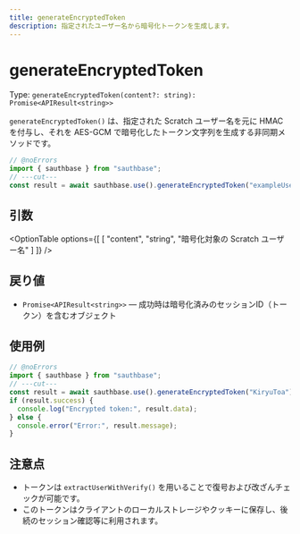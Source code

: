 ```yaml
---
title: generateEncryptedToken
description: 指定されたユーザー名から暗号化トークンを生成します。
---
```



# generateEncryptedToken

Type: `generateEncryptedToken(content?: string): Promise<APIResult<string>>`

`generateEncryptedToken()` は、指定された Scratch ユーザー名を元に HMAC を付与し、それを AES-GCM で暗号化したトークン文字列を生成する非同期メソッドです。

```ts filename="TypeScript" showLineNumbers twoslash
// @noErrors
import { sauthbase } from "sauthbase";
// ---cut---
const result = await sauthbase.use().generateEncryptedToken("exampleUser");
```

## 引数

<OptionTable
options={[
  [
    "content",
    "string",
    "暗号化対象の Scratch ユーザー名"
  ]
]}
/>

## 戻り値

- `Promise<APIResult<string>>` — 成功時は暗号化済みのセッションID（トークン）を含むオブジェクト

## 使用例

```ts filename="TypeScript" showLineNumbers twoslash
// @noErrors
import { sauthbase } from "sauthbase";
// ---cut---
const result = await sauthbase.use().generateEncryptedToken("KiryuToa");
if (result.success) {
  console.log("Encrypted token:", result.data);
} else {
  console.error("Error:", result.message);
}
```

## 注意点

- トークンは `extractUserWithVerify()` を用いることで復号および改ざんチェックが可能です。
- このトークンはクライアントのローカルストレージやクッキーに保存し、後続のセッション確認等に利用されます。
